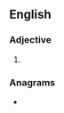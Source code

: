 ==English==

===Adjective===
{{en-adj}}

# {{alternative spelling of|moreish|lang=en}}

===Anagrams===
* {{anagrams|en|Romish}}